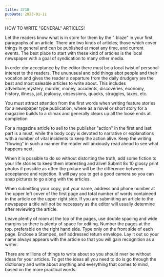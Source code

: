 ```yaml
---
title: 3710
pubDate: 2023-01-11
---
```


HOW TO WRITE "GENERAL" ARTICLES!

Let the readers know what is in store for them by the " blaze" in
your first paragraphs of an article. There are two kinds of
articles; those which cover things in general and can be
published at most any time, and current events. The best place to
start with these kind of articles is the local newspaper with a
goal of syndication to many other media.

In order dor acceptance by the editor there must be a local twist
of personal interest to the readers. The ununusual and odd things
abot people and their vocation and gives the reader a departure
from the daily drudgery are the best and most saleable articles
to write about. This includes adventure,mystery, murder, money,
accidents, discoveries, economy, history, illness, jail,
jealousy, obsessions, quacks, struggles, taxes, etc.

You must attract attention from the first words when writing
feature stories for a newspaper type publication, where as a
novel or short story for a magazine builds to a climax and
generally clears up all the loose ends at completion

For a magazine article to sell to the publisher "action" in the
first and last part is a must, while the body copy is devoted to
narrative or explanations with a number of vital incidents to
keep the action alive. Keep the writing "flowing" in such a
manner the reader will anxiously read ahead to see what happens
next.

When it is possible to do so without distorting the truth, add
some fiction to your life stories to keep them interesting and
alive! Submit 8x 10 glossy print photos if possible as often the
picture will be the difference between acceptance and rejection.
It will pay you to get a good camera so you can snap pictures to
go along with the articles.

When submitting your copy, put your name, address and phone
number at the upper left cover of the first page and total number
of words containeed in the article on the upper right side. If
you are submitting an article to the newspaper a title will not
be necessary as the editor will usually determine after reviewing
the article.

Leave plently of room at the top of the pages, use double spacing
and wide margins so there is plenty of space for editing. Number
the pages at the top. preferable on the right hand side. Type
only on the front side of each page. Enclose a Stamped, self
addressed return envelope. Lay it out so your name always appears
with the article so that you will gain recognition as a writer.

There are millions of things to write about so you should nver be
without ideas for your articles. To get the ideas all you need to
do is go through the dictionary and write about anything and
everything that comes to mind, based on the more practical words.